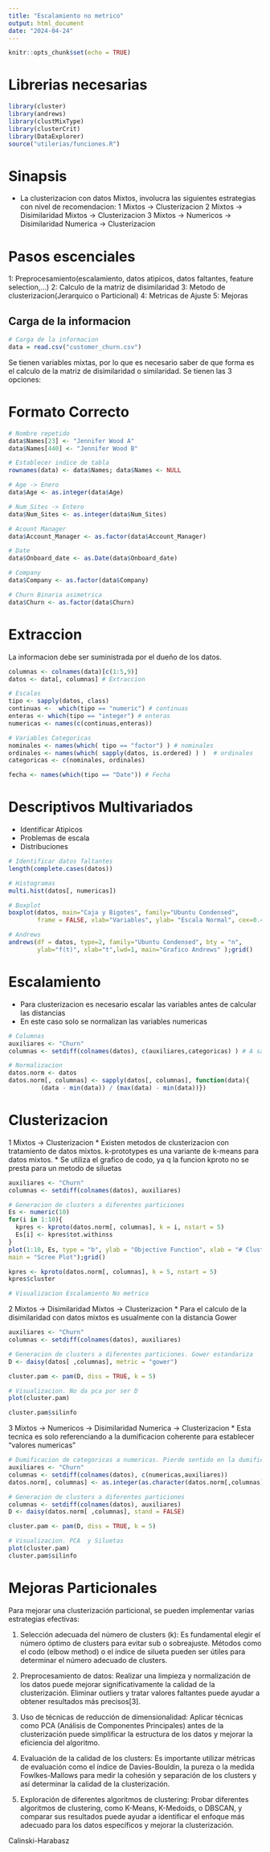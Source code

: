 ```yaml
---
title: "Escalamiento no metrico"
output: html_document
date: "2024-04-24"
---
```


```r
knitr::opts_chunk$set(echo = TRUE)
```

# Librerias necesarias
```r
library(cluster)
library(andrews)
library(clustMixType)
library(clusterCrit)
library(DataExplorer)
source("utilerias/funciones.R")
```

# Sinapsis
* La clusterizacion con datos Mixtos, involucra las siguientes estrategias con nivel de recomendacion:
1 Mixtos -> Clusterizacion
2 Mixtos -> Disimilaridad Mixtos -> Clusterizacion
3 Mixtos -> Numericos -> Disimilaridad Numerica -> Clusterizacion


# Pasos escenciales
1: Preprocesamiento(escalamiento, datos atipicos, datos faltantes, feature selection,...)
2: Calculo de la matriz de disimilaridad
3: Metodo de clusterizacion(Jerarquico o  Particional)
4: Metricas de Ajuste
5: Mejoras

## Carga de la informacion
```r
# Carga de la informacion
data = read.csv("customer_churn.csv")
```
Se tienen variables mixtas, por lo que es necesario saber de que forma es el calculo de la
matriz de disimilaridad o similaridad. Se tienen las 3 opciones:



# Formato Correcto
```r
# Nombre repetido
data$Names[23] <- "Jennifer Wood A"
data$Names[440] <- "Jennifer Wood B"

# Establecer indice de tabla
rownames(data) <- data$Names; data$Names <- NULL

# Age -> Enero
data$Age <- as.integer(data$Age)

# Num_Sites -> Entero
data$Num_Sites <- as.integer(data$Num_Sites)

# Acount Manager
data$Account_Manager <- as.factor(data$Account_Manager)

# Date
data$Onboard_date <- as.Date(data$Onboard_date)

# Company
data$Company <- as.factor(data$Company)

# Churn Binaria asimetrica
data$Churn <- as.factor(data$Churn)
```


# Extraccion
La informacion debe ser suministrada por el dueño de los datos.
```r
columnas <- colnames(data)[c(1:5,9)]
datos <- data[, columnas] # Extraccion

# Escalas
tipo <- sapply(datos, class)
continuas <-  which(tipo == "numeric") # continuas
enteras <- which(tipo == "integer") # enteras
numericas <- names(c(continuas,enteras))

# Variables Categoricas
nominales <- names(which( tipo == "factor") ) # nominales
ordinales <- names(which( sapply(datos, is.ordered) ) )  # ordinales
categoricas <- c(nominales, ordinales)

fecha <- names(which(tipo == "Date")) # Fecha
```

# Descriptivos Multivariados
* Identificar Atipicos
* Problemas de escala
* Distribuciones
```r
# Identificar datos faltantes
length(complete.cases(datos))

# Histogramas
multi.hist(datos[, numericas])

# Boxplot
boxplot(datos, main="Caja y Bigotes", family="Ubuntu Condensed",
        frame = FALSE, xlab="Variables", ylab= "Escala Normal", cex=0.4);grid()

# Andrews
andrews(df = datos, type=2, family="Ubuntu Condensed", bty = "n", 
        ylab="f(t)", xlab="t",lwd=1, main="Grafico Andrews" );grid()
```

# Escalamiento
* Para clusterizacion es necesario escalar las variables antes de calcular las distancias
* En este caso solo se normalizan las variables numericas
```r
# Columnas
auxiliares <- "Churn"
columnas <- setdiff(colnames(datos), c(auxiliares,categoricas) ) # A sabiendas

# Normalizacion
datos.norm <- datos
datos.norm[, columnas] <- sapply(datos[, columnas], function(data){
         (data - min(data)) / (max(data) - min(data))})
```

# Clusterizacion
1 Mixtos -> Clusterizacion
* Existen metodos de clusterizacion con tratamiento de datos mixtos. k-prototypes es una variante
de k-means para datos mixtos.
* Se utiliza el grafico de codo, ya q la funcion kproto no se presta para un metodo de siluetas
```r
auxiliares <- "Churn"
columnas <- setdiff(colnames(datos), auxiliares)

# Generacion de clusters a diferentes particiones
Es <- numeric(10)
for(i in 1:10){
  kpres <- kproto(datos.norm[, columnas], k = i, nstart = 5)
  Es[i] <- kpres$tot.withinss
}
plot(1:10, Es, type = "b", ylab = "Objective Function", xlab = "# Clusters",
main = "Scree Plot");grid()

kpres <- kproto(datos.norm[, columnas], k = 5, nstart = 5)
kpres$cluster

# Visualizacion Escalamiento No metrico
```

2 Mixtos -> Disimilaridad Mixtos -> Clusterizacion
* Para el calculo de la disimilaridad con datos mixtos es usualmente con la distancia Gower
```r
auxiliares <- "Churn"
columnas <- setdiff(colnames(datos), auxiliares)

# Generacion de clusters a diferentes particiones. Gower estandariza
D <- daisy(datos[ ,columnas], metric = "gower")

cluster.pam <- pam(D, diss = TRUE, k = 5)

# Visualizacion. No da pca por ser D
plot(cluster.pam)

cluster.pam$silinfo
```

3 Mixtos -> Numericos -> Disimilaridad Numerica -> Clusterizacion
* Esta tecnica es solo referenciando a la dumificacion coherente para establecer "valores numericas"
```r

# Dumificacion de categoricas a numericas. Pierde sentido en la dumificacion
auxiliares <- "Churn"
columnas <- setdiff(colnames(datos), c(numericas,auxiliares))
datos.norm[, columnas] <- as.integer(as.character(datos.norm[,columnas])) # Por ser binaria

# Generacion de clusters a diferentes particiones
columnas <- setdiff(colnames(datos), auxiliares)
D <- daisy(datos.norm[ ,columnas], stand = FALSE)

cluster.pam <- pam(D, diss = TRUE, k = 5)

# Visualizacion. PCA  y Siluetas
plot(cluster.pam)
cluster.pam$silinfo
```


# Mejoras Particionales

Para mejorar una clusterización particional, se pueden implementar varias estrategias efectivas:

1. Selección adecuada del número de clusters (k): Es fundamental elegir el número óptimo de clusters para evitar sub o sobreajuste. Métodos como el codo (elbow method) o el índice de silueta pueden ser útiles para determinar el número adecuado de clusters.

2. Preprocesamiento de datos: Realizar una limpieza y normalización de los datos puede mejorar significativamente la calidad de la clusterización. Eliminar outliers y tratar valores faltantes puede ayudar a obtener resultados más precisos[3].

3. Uso de técnicas de reducción de dimensionalidad: Aplicar técnicas como PCA (Análisis de Componentes Principales) antes de la clusterización puede simplificar la estructura de los datos y mejorar la eficiencia del algoritmo.

4. Evaluación de la calidad de los clusters: Es importante utilizar métricas de evaluación como el índice de Davies-Bouldin, la pureza o la medida Fowlkes-Mallows para medir la cohesión y separación de los clusters y así determinar la calidad de la clusterización.

5. Exploración de diferentes algoritmos de clustering: Probar diferentes algoritmos de clustering, como K-Means, K-Medoids, o DBSCAN, y comparar sus resultados puede ayudar a identificar el enfoque más adecuado para los datos específicos y mejorar la clusterización.

Calinski-Harabasz
